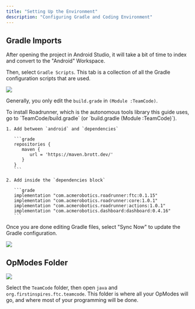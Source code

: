 ```yaml
---
title: "Setting Up the Environment"
description: "Configuring Gradle and Coding Environment"
---
```


## Gradle Imports

After opening the project in Android Studio, it will take a bit of time to index and convert to the "Android" Workspace.

Then, select `Gradle Scripts`. This tab is a collection of all the Gradle configuration scripts that are used.&#x20;

![](/images/gradle_loc.png)

Generally, you only edit the `build.grade` in `(Module :TeamCode)`.

<AccordionGroup>
  <Accordion title="Installing Roadrunner" defaultOpen={true}>
    To install Roadrunner, which is the autonomous tools library this guide uses, go to `TeamCode/build.gradle` (or `build.gradle (Module :TeamCode)`).

    1. Add between `android` and `dependencies`

       ```grade
       repositories {
          maven {
             url = 'https://maven.brott.dev/'
          }
       }
       ```

    2. Add inside the `dependencies block`

       ```grade
       implementation "com.acmerobotics.roadrunner:ftc:0.1.15"
       implementation "com.acmerobotics.roadrunner:core:1.0.1"
       implementation "com.acmerobotics.roadrunner:actions:1.0.1"
       implementation "com.acmerobotics.dashboard:dashboard:0.4.16"
       ```
  </Accordion>
</AccordionGroup>

Once you are done editing Gradle files, select "Sync Now" to update the Gradle configuration.

![](/images/update_gradle.png)

## OpModes Folder

![](/images/android_workspace.png)

Select the `TeamCode` folder, then open `java` and `org.firstinspires.ftc.teamcode`. This folder is where all your OpModes will go, and where most of your programming will be done.